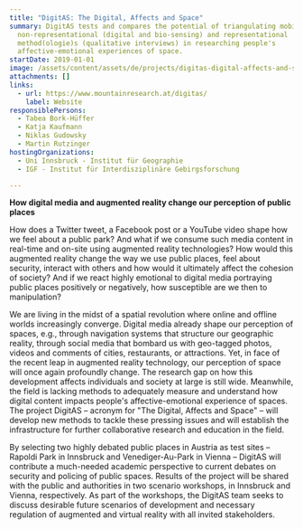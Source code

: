```yaml
---
title: "DigitAS: The Digital, Affects and Space"
summary: DigitAS tests and compares the potential of triangulating mobile
  non-representational (digital and bio-sensing) and representational
  method(ologie)s (qualitative interviews) in researching people's
  affective-emotional experiences of space.
startDate: 2019-01-01
image: /assets/content/assets/de/projects/digitas-digital-affects-and-space/bild.png
attachments: []
links:
  - url: https://www.mountainresearch.at/digitas/
    label: Website
responsiblePersons:
  - Tabea Bork-Hüffer
  - Katja Kaufmann
  - Niklas Gudowsky
  - Martin Rutzinger
hostingOrganizations:
  - Uni Innsbruck - Institut für Geographie
  - IGF - Institut für Interdisziplinäre Gebirgsforschung

---
```

**How digital media and augmented reality change our perception of public places**

How does a Twitter tweet, a Facebook post or a YouTube video shape how we feel about a public park? And what if we consume such media content in real-time and on-site using augmented reality technologies? How would this augmented reality change the way we use public places, feel about security, interact with others and how would it ultimately affect the cohesion of society? And if we react highly emotional to digital media portraying public places positively or negatively, how susceptible are we then to manipulation?

We are living in the midst of a spatial revolution where online and offline worlds increasingly converge. Digital media already shape our perception of spaces, e.g., through navigation systems that structure our geographic reality, through social media that bombard us with geo-tagged photos, videos and comments of cities, restaurants, or attractions. Yet, in face of the recent leap in augmented reality technology, our perception of space will once again profoundly change. The research gap on how this development affects individuals and society at large is still wide. Meanwhile, the field is lacking methods to adequately measure and understand how digital content impacts people's affective-emotional experience of spaces. The project DigitAS – acronym for "The Digital, Affects and Space" – will develop new methods to tackle these pressing issues and will establish the infrastructure for further collaborative research and education in the field.

By selecting two highly debated public places in Austria as test sites – Rapoldi Park in Innsbruck and Venediger-Au-Park in Vienna – DigitAS will contribute a much-needed academic perspective to current debates on security and policing of public spaces. Results of the project will be shared with the public and authorities in two scenario workshops, in Innsbruck and Vienna, respectively. As part of the workshops, the DigitAS team seeks to discuss desirable future scenarios of development and necessary regulation of augmented and virtual reality with all invited stakeholders.
